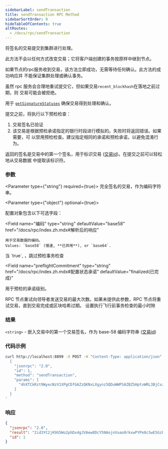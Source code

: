 ```yaml
---
sidebarLabel: sendTransaction
title: sendTransaction RPC Method
sidebarSortOrder: 0
hideTableOfContents: true
altRoutes:
  - /docs/rpc/sendTransaction
---
```


将签名的交易提交到集群进行处理。

此方法不会以任何方式改变交易；它将客户端创建的事务按原样中继到节点。

如果节点的rpc服务收到交易，该方法立即成功，无需等待任何确认。此方法的成功响应并
不能保证集群处理或确认事务。

虽然 rpc 服务会合理地重试提交它，但如果交易`recent_blockhash`在落地之前过期，则
交易可能会被拒绝。

用于 [`getSignatureStatuses`](#getsignaturestatuses) 确保交易得到处理和确认。

提交之前，将执行以下预检检查：

1. 交易签名已验证
2. 该交易是根据预检承诺指定的银行时段进行模拟的。失败时将返回错误。如果需要，可
   以禁用预检检查。建议指定相同的承诺和预检承诺，以避免混淆行为。

返回的签名是交易中的第一个签名，用于标识交易
([交易id](/docs/terminology.md#transaction-id))。在提交之前可以轻松地从交易数据
中提取该标识符。

<DocSideBySide>

<DocLeftSide>

### 参数

<Parameter type={"string"} required={true}>
  完全签名的交易，作为编码字符串。
</Parameter>

<Parameter type={"object"} optional={true}>

配置对象包含以下可选字段：

  <Field
  name="编码"
  type="string"
  defaultValue="base58"
  href="/docs/rpc/index.zh.mdx#解析后的响应"
>

    用于交易数据的编码。
    Values: `base58` (慢速, **已弃用**), or `base64`.

</Field>

<Field name="skipPreflight" type="bool" defaultValue="false">
  当 `true`, ，跳过预检事务检查
</Field>

<Field
  name="preflightCommitment"
  type="string"
  href="/docs/rpc/index.zh.mdx#配置状态承诺"
  defaultValue="finalized(已完成)"
>
  用于预检的承诺级别。
</Field>

<Field name="maxRetries" type="usize">
  RPC 节点重试向领导者发送交易的最大次数。如果未提供此参数，RPC
  节点将重试交易，直到交易完成或区块哈希过期。
</Field>

<Field name="minContextSlot" type="number">
  设置执行飞行前事务检查的最小时隙
</Field>

</Parameter>

### 结果

`<string>` - 嵌入交易中的第一个交易签名，作为 base-58 编码字符串
([交易id](/docs/terminology.md#transaction-id))

</DocLeftSide>

<DocRightSide>

### 代码示例

```bash
curl http://localhost:8899 -X POST -H "Content-Type: application/json" -d '
  {
    "jsonrpc": "2.0",
    "id": 1,
    "method": "sendTransaction",
    "params": [
      "4hXTCkRzt9WyecNzV1XPgCDfGAZzQKNxLXgynz5QDuWWPSAZBZSHptvWRL3BjCvzUXRdKvHL2b7yGrRQcWyaqsaBCncVG7BFggS8w9snUts67BSh3EqKpXLUm5UMHfD7ZBe9GhARjbNQMLJ1QD3Spr6oMTBU6EhdB4RD8CP2xUxr2u3d6fos36PD98XS6oX8TQjLpsMwncs5DAMiD4nNnR8NBfyghGCWvCVifVwvA8B8TJxE1aiyiv2L429BCWfyzAme5sZW8rDb14NeCQHhZbtNqfXhcp2tAnaAT"
    ]
  }
'
```

### 响应

```json
{
  "jsonrpc": "2.0",
  "result": "2id3YC2jK9G5Wo2phDx4gJVAew8DcY5NAojnVuao8rkxwPYPe8cSwE5GzhEgJA2y8fVjDEo6iR6ykBvDxrTQrtpb",
  "id": 1
}
```

</DocRightSide>
</DocSideBySide>
